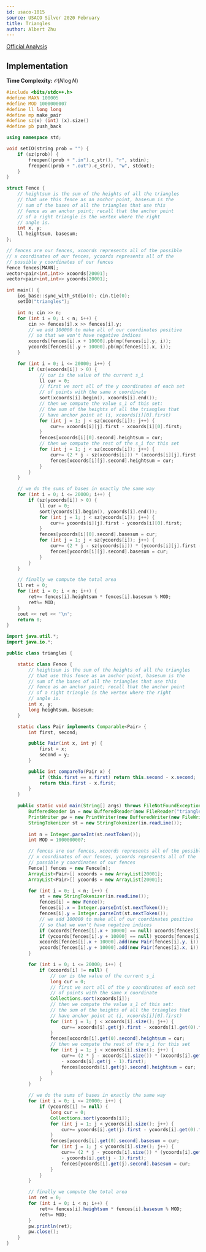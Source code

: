 ```yaml
---
id: usaco-1015
source: USACO Silver 2020 February
title: Triangles
author: Albert Zhu
---
```


[Official Analysis](http://www.usaco.org/current/data/sol_triangles_silver_feb20.html)

## Implementation
**Time Complexity:** $\mathcal{O}(N\log N)$

<LanguageSection>

<CPPSection>

```cpp
#include <bits/stdc++.h>
#define MAXN 100005
#define MOD 1000000007
#define ll long long
#define mp make_pair
#define sz(x) (int) (x).size() 
#define pb push_back

using namespace std;

void setIO(string prob = "") {
	if (sz(prob)) {
		freopen((prob + ".in").c_str(), "r", stdin);
		freopen((prob + ".out").c_str(), "w", stdout);
	}
}

struct Fence {
	// heightsum is the sum of the heights of all the triangles
	// that use this fence as an anchor point, basesum is the
	// sum of the bases of all the triangles that use this
	// fence as an anchor point; recall that the anchor point
	// of a right triangle is the vertex where the right
	// angle is.
	int x, y;
	ll heightsum, basesum;
};

// fences are our fences, xcoords represents all of the possible
// x coordinates of our fences, ycoords represents all of the
// possible y coordinates of our fences
Fence fences[MAXN];
vector<pair<int,int>> xcoords[20001];
vector<pair<int,int>> ycoords[20001];

int main() {
	ios_base::sync_with_stdio(0); cin.tie(0);
	setIO("triangles");

	int n; cin >> n;
	for (int i = 0; i < n; i++) {
		cin >> fences[i].x >> fences[i].y;
		// we add 100000 to make all of our coordinates positive
		// so that we won't have negative indices
		xcoords[fences[i].x + 10000].pb(mp(fences[i].y, i));
		ycoords[fences[i].y + 10000].pb(mp(fences[i].x, i));
	}

	for (int i = 0; i <= 20000; i++) {
		if (sz(xcoords[i]) > 0) {
			// cur is the value of the current s_i
			ll cur = 0;
			// first we sort all of the y coordinates of each set
			// of points with the same x coordinate
			sort(xcoords[i].begin(), xcoords[i].end());
			// then we compute the value s_1 of this set:
			// the sum of the heights of all the triangles that
			// have anchor point at (i, xcoords[i][0].first)
			for (int j = 1; j < sz(xcoords[i]); j++) {
				cur+= xcoords[i][j].first - xcoords[i][0].first;
			}
			fences[xcoords[i][0].second].heightsum = cur;
			// then we compute the rest of the s_i for this set
			for (int j = 1; j < sz(xcoords[i]); j++) {
				cur+= (2 * j - sz(xcoords[i])) * (xcoords[i][j].first - xcoords[i][j - 1].first);
				fences[xcoords[i][j].second].heightsum = cur;
			}
		}
	}

	// we do the sums of bases in exactly the same way
	for (int i = 0; i <= 20000; i++) {
		if (sz(ycoords[i]) > 0) {
			ll cur = 0;
			sort(ycoords[i].begin(), ycoords[i].end());
			for (int j = 1; j < sz(ycoords[i]); j++) {
				cur+= ycoords[i][j].first - ycoords[i][0].first;
			}
			fences[ycoords[i][0].second].basesum = cur;
			for (int j = 1; j < sz(ycoords[i]); j++) {
				cur+= (2 * j - sz(ycoords[i])) * (ycoords[i][j].first - ycoords[i][j - 1].first);
				fences[ycoords[i][j].second].basesum = cur;
			}
		}
	}

	// finally we compute the total area
	ll ret = 0;
	for (int i = 0; i < n; i++) {
		ret+= fences[i].heightsum * fences[i].basesum % MOD;
		ret%= MOD;
	}
	cout << ret << '\n';
	return 0;
}
```

</CPPSection>

<JavaSection>

```java
import java.util.*;
import java.io.*;

public class triangles {

	static class Fence {
		// heightsum is the sum of the heights of all the triangles
		// that use this fence as an anchor point, basesum is the
		// sum of the bases of all the triangles that use this
		// fence as an anchor point; recall that the anchor point
		// of a right triangle is the vertex where the right
		// angle is.
		int x, y;
		long heightsum, basesum;
	}

	static class Pair implements Comparable<Pair> {
		int first, second;

		public Pair(int x, int y) {
			first = x;
			second = y;
		}

		public int compareTo(Pair x) {
			if (this.first == x.first) return this.second - x.second;
			return this.first - x.first;
		}
	}
	
	public static void main(String[] args) throws FileNotFoundException, IOException {
		BufferedReader in = new BufferedReader(new FileReader("triangles.in"));
		PrintWriter pw = new PrintWriter(new BufferedWriter(new FileWriter("triangles.out")));
		StringTokenizer st = new StringTokenizer(in.readLine());
		
		int n = Integer.parseInt(st.nextToken());
		int MOD = 1000000007;

		// fences are our fences, xcoords represents all of the possible
		// x coordinates of our fences, ycoords represents all of the
		// possible y coordinates of our fences
		Fence[] fences = new Fence[n];
		ArrayList<Pair>[] xcoords = new ArrayList[20001];
		ArrayList<Pair>[] ycoords = new ArrayList[20001];

		for (int i = 0; i < n; i++) {
			st = new StringTokenizer(in.readLine());
			fences[i] = new Fence();
			fences[i].x = Integer.parseInt(st.nextToken());
			fences[i].y = Integer.parseInt(st.nextToken());
			// we add 100000 to make all of our coordinates positive
			// so that we won't have negative indices
			if (xcoords[fences[i].x + 10000] == null) xcoords[fences[i].x + 10000] = new ArrayList<Pair>();
			if (ycoords[fences[i].y + 10000] == null) ycoords[fences[i].y + 10000] = new ArrayList<Pair>();
			xcoords[fences[i].x + 10000].add(new Pair(fences[i].y, i));
			ycoords[fences[i].y + 10000].add(new Pair(fences[i].x, i));
		}

		for (int i = 0; i <= 20000; i++) {
			if (xcoords[i] != null) {
				// cur is the value of the current s_i
				long cur = 0;
				// first we sort all of the y coordinates of each set
				// of points with the same x coordinate
				Collections.sort(xcoords[i]);
				// then we compute the value s_1 of this set:
				// the sum of the heights of all the triangles that
				// have anchor point at (i, xcoords[i][0].first)
				for (int j = 1; j < xcoords[i].size(); j++) {
					cur+= xcoords[i].get(j).first - xcoords[i].get(0).first;
				}
				fences[xcoords[i].get(0).second].heightsum = cur;
				// then we compute the rest of the s_i for this set
				for (int j = 1; j < xcoords[i].size(); j++) {
					cur+= (2 * j - xcoords[i].size()) * (xcoords[i].get(j).first
					- xcoords[i].get(j - 1).first);
					fences[xcoords[i].get(j).second].heightsum = cur;
				}
			}
		}

		// we do the sums of bases in exactly the same way
		for (int i = 0; i <= 20000; i++) {
			if (ycoords[i] != null) {
				long cur = 0;
				Collections.sort(ycoords[i]);
				for (int j = 1; j < ycoords[i].size(); j++) {
					cur+= ycoords[i].get(j).first - ycoords[i].get(0).first;
				}
				fences[ycoords[i].get(0).second].basesum = cur;
				for (int j = 1; j < ycoords[i].size(); j++) {
					cur+= (2 * j - ycoords[i].size()) * (ycoords[i].get(j).first
					- ycoords[i].get(j - 1).first);
					fences[ycoords[i].get(j).second].basesum = cur;
				}
			}
		}

		// finally we compute the total area
		int ret = 0;
		for (int i = 0; i < n; i++) {
			ret+= fences[i].heightsum * fences[i].basesum % MOD;
			ret%= MOD;
		}
		pw.println(ret);
		pw.close();
	}
}
```

</JavaSection>

</LanguageSection>
